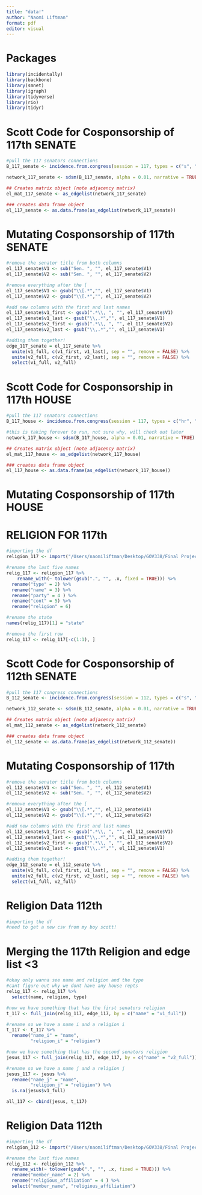 ```yaml
---
title: "data!"
author: "Naomi Liftman"
format: pdf
editor: visual
---
```


# Packages

```r
library(incidentally)
library(backbone)
library(smnet)
library(igraph)
library(tidyverse)
library(rio)
library(tidyr)
```

# Scott Code for Cosponsorship of 117th SENATE

```r
#pull the 117 senators connections 
B_117_senate <- incidence.from.congress(session = 117, types = c("s", "sres", "sjres", "sconres"), areas = c("All"), format = "igraph")

network_117_senate <- sdsm(B_117_senate, alpha = 0.01, narrative = TRUE)

## Creates matrix object (note adjacency matrix)
el_mat_117_senate <- as_edgelist(network_117_senate)

### creates data frame object
el_117_senate <- as.data.frame(as_edgelist(network_117_senate))
```

# Mutating Cosponsorship of 117th SENATE

```r
#remove the senator title from both columns
el_117_senate$V1 <- sub("Sen. ", "", el_117_senate$V1)
el_117_senate$V2 <- sub("Sen. ", "", el_117_senate$V2)

#remove everything after the [
el_117_senate$V1 <- gsub("\\[.*","", el_117_senate$V1)
el_117_senate$V2 <- gsub("\\[.*","", el_117_senate$V2)

#add new columns with the first and last names
el_117_senate$v1_first <- gsub(".*\\, ", "", el_117_senate$V1)   
el_117_senate$v1_last <- gsub("\\,.*","", el_117_senate$V1)
el_117_senate$v2_first <- gsub(".*\\, ", "", el_117_senate$V2)   
el_117_senate$v2_last <- gsub("\\,.*","", el_117_senate$V1) 

#adding them together!
edge_117_senate = el_117_senate %>% 
  unite(v1_full, c(v1_first, v1_last), sep = "", remove = FALSE) %>% 
  unite(v2_full, c(v2_first, v2_last), sep = "", remove = FALSE) %>% 
  select(v1_full, v2_full)
```

# Scott Code for Cosponsorship in 117th HOUSE

```r
#pull the 117 senators connections 
B_117_house <- incidence.from.congress(session = 117, types = c("hr", "hres", "hjres", "hconres"), areas = c("All"), format = "igraph")

#this is taking forever to run, not sure why, will check out later
network_117_house <- sdsm(B_117_house, alpha = 0.01, narrative = TRUE)

## Creates matrix object (note adjacency matrix)
el_mat_117_house <- as_edgelist(network_117_house)

### creates data frame object
el_117_house <- as.data.frame(as_edgelist(network_117_house))
```

# Mutating Cosponsorship of 117th HOUSE

# RELIGION FOR 117th

```r
#importing the df 
religion_117 <- import("/Users/naomiliftman/Desktop/GOV338/Final Project/117congress.xlsx")

#rename the last five names
relig_117 <- religion_117 %>% 
    rename_with(~ tolower(gsub(".", "", .x, fixed = TRUE))) %>%
  rename("type" = 2) %>% 
  rename("name" = 3) %>% 
  rename("party" = 4 ) %>% 
  rename("cont" = 5) %>% 
  rename("religion" = 6)

#rename the state
names(relig_117)[1] = "state"  

#remove the first row
relig_117 <- relig_117[-c(1:1), ]
```

# Scott Code for Cosponsorship of 112th SENATE

```r
#pull the 117 congress connections 
B_112_senate <- incidence.from.congress(session = 112, types = c("s", "sres", "sjres", "sconres"), areas = c("All"), format = "igraph")

network_112_senate <- sdsm(B_112_senate, alpha = 0.01, narrative = TRUE)

## Creates matrix object (note adjacency matrix)
el_mat_112_senate <- as_edgelist(network_112_senate)

### creates data frame object
el_112_senate <- as.data.frame(as_edgelist(network_112_senate))
```

# Mutating Cosponsorship of 117th

```r
#remove the senator title from both columns
el_112_senate$V1 <- sub("Sen. ", "", el_112_senate$V1)
el_112_senate$V2 <- sub("Sen. ", "", el_112_senate$V2)

#remove everything after the [
el_112_senate$V1 <- gsub("\\[.*","", el_112_senate$V1)
el_112_senate$V2 <- gsub("\\[.*","", el_112_senate$V2)

#add new columns with the first and last names
el_112_senate$v1_first <- gsub(".*\\, ", "", el_112_senate$V1)   
el_112_senate$v1_last <- gsub("\\,.*","", el_112_senate$V1)
el_112_senate$v2_first <- gsub(".*\\, ", "", el_112_senate$V2)   
el_112_senate$v2_last <- gsub("\\,.*","", el_112_senate$V1) 

#adding them together!
edge_112_senate = el_112_senate %>% 
  unite(v1_full, c(v1_first, v1_last), sep = "", remove = FALSE) %>% 
  unite(v2_full, c(v2_first, v2_last), sep = "", remove = FALSE) %>% 
  select(v1_full, v2_full)
```

# Religion Data 112th

```r
#importing the df 
#need to get a new csv from my boy scott!
```

# Merging the 117th Religion and edge list \<3

```r
#okay only wanna see name and religion and the type 
#cant figure out why we dont have any house repts
relig_117 <- relig_117 %>% 
  select(name, religion, type)

#now we have something that has the first senators religion
t_117 <- full_join(relig_117, edge_117, by = c("name" = "v1_full")) 

#rename so we have a name i and a religion i 
t_117 <- t_117 %>% 
  rename("name_i" = "name",
         "religion_i" = "religion") 

#now we have something that has the second senators religion
jesus_117 <- full_join(relig_117, edge_117, by = c("name" = "v2_full"))

#rename so we have a name j and a religion j 
jesus_117 <- jesus %>% 
  rename("name_j" = "name",
         "religion_j" = "religion") %>% 
  is.na(jesus$v1_full)

all_117 <- cbind(jesus, t_117)
```

# Religion Data 112th

```r
#importing the df 
religion_112 <- import("/Users/naomiliftman/Desktop/GOV338/Final Project/112congress.xlsx") 

#rename the last five names
relig_112 <- religion_112 %>% 
  rename_with(~ tolower(gsub(".", "", .x, fixed = TRUE))) %>% 
  rename("member_name" = 2) %>% 
  rename("religious_affiliation" = 4 ) %>% 
  select("member_name", "religious_affiliation")
```
